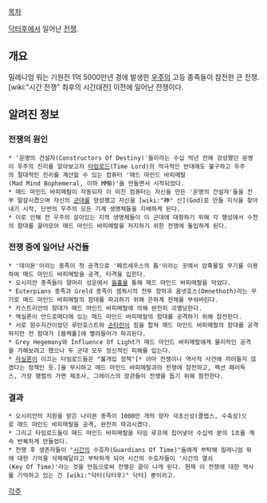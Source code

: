 [[목차]]

[[닥터후]]에서 일어난 [[전쟁]].

== 개요 ==
밀레니엄 워는 기원전 1억 5000만년 경에 발생한 [[우주]]의 고등 종족들이 참전한 큰 전쟁. [wiki:"시간 전쟁" 최후의 시간대전] 이전에 일어난 전쟁이다.

== 알려진 정보 ==
=== 전쟁의 원인 ===
 * '운명의 건설자(Constructors Of Destiny)'들이라는 수십 억년 전에 강성했던 문명이 우주의 진리를 알아보고자 [[타임로드]](Time Lord)의 적극적인 반대에도 불구하고 우주의 절대적인 진리를 계산할 수 있는 컴퓨터 '매드 마인드 바피메랄(Mad Mind Bophemeral, 이하 MMB)'을 만들면서 시작되었다.
 * 매드 마인드 바피메랄이 작동되자 이 미친 컴퓨터는 자신을 만든 '운명의 건설자'들을 전부 말살시켰으며 자신의 [[군대]]를 양성했고 자신을 [wiki:"神" 신](God)로 만들 지식을 찾아내기 시작, 단번의 우주의 모든 기계 생명체들을 지배하게 된다.
 * 이로 인해 전 우주의 살아있는 지적 생명체들이 이 군대에 대항하기 위해 각 행성에서 수천의 함대를 끌어모아 매드 마인드 바피메랄을 저지하기 위한 전쟁에 돌입하게 된다.

=== 전쟁 중에 일어난 사건들 ===
 * '데이몬'이라는 종족이 첫 공격으로 '페르세우스의 틈'이라는 곳에서 암흑물질 무기를 이용하여 매드 마인드 바피메랄을 공격, 타격을 입힌다.
 * 오시리안 종족들이 말머리 성운에서 [[웜홀]]을 통해 매드 마인드 바피메랄을 막았다.
 * Euterpians 종족과 Greld 종족이 셈쿼시의 전투 장막과 옴넷호스(Omnethoth)라는 무기로 매드 마인드 바피메랄의 함대를 파괴하기 위해 은하계 전체를 부숴버린다.
 * 카스트리안의 함대가 매드 마인드 바피메랄에 의해 완전히 괴멸당한다.
 * 엑실론이 안드로메다에 있는 매드 마인드 바피메랄의 함대를 공격하기 위해 참전한다.
 * 서로 원수지간이었던 루탄호스트와 [[손타란]]이 힘을 합쳐 매드 마인드 바피메랄의 함대를 공격하지만 전 함대가 [블랙홀]에 빨려들어가 파괴된다.
 * Grey Hegemony와 Influence Of Light가 매드 마인드 바피메랄에게 물리적인 공격을 가해보려고 했으나 두 군대 모두 정신적인 피해를 입는다.
 * [[라실론]]이 이끄는 타임로드들은 "불개입 정책"[* 아마 전쟁이나 역사적 사건에 끼어들지 않겠다는 정책인 듯.]을 무시하고 매드 마인드 바피메랄과의 전쟁에 참전하고, 팩션 패러독스, 가장 행렬의 가면 제조사, 그레이스의 장관들이 전쟁을 돕기 위해 참전한다.

=== 결과 ===
 * 오시리안의 지원을 받은 나이몬 종족이 1000만 개의 양자 극초신성(콜랩스, 수축성)으로 매드 마인드 바피메랄을 공격, 완전히 파괴시켰다.
 * 그리고 타임로드들이 매드 마인드 바피메랄을 타임 루프에 집어넣어 수십억 분의 1초를 계속 반복하게 만들었다.
 * 전쟁 후 생존자들이 "[[시간]]의 수호자(Guardians Of Time)"들에게 부탁해 밀레니엄 워에 대한 기억을 삭제해달라고 부탁하게 되어 시간의 수호자들이 '시간의 열쇠(Key Of Time)'라는 것을 만듬으로써 전쟁은 끝이 나게 된다. 현재 이 전쟁에 대한 역사를 기억하고 있는 건 [wiki:"닥터(닥터후)" 닥터] 뿐이라고.

[[각주]]
